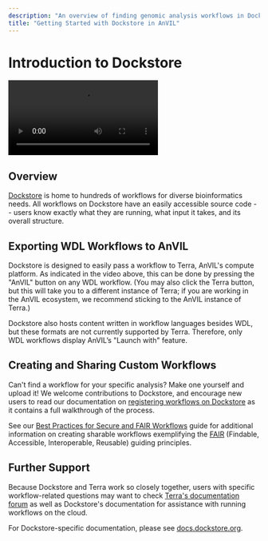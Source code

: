 ```yaml
---
description: "An overview of finding genomic analysis workflows in Dockstore and exporting and running them in AnVIL."
title: "Getting Started with Dockstore in AnVIL"
---
```


# Introduction to Dockstore

<Video
  src="https://www.youtube.com/embed/WLpnoXySuIw"
  title="AnVIL on Dockstore"
/>

## Overview

[Dockstore](https://dockstore.org) is home to hundreds of workflows for diverse bioinformatics needs. All workflows on Dockstore have an easily accessible source code -- users know exactly what they are running, what input it takes, and its overall structure.

## Exporting WDL Workflows to AnVIL

Dockstore is designed to easily pass a workflow to Terra, AnVIL's compute platform. As indicated in the video above, this can be done by pressing the "AnVIL" button on any WDL workflow. (You may also click the Terra button, but this will take you to a different instance of Terra; if you are working in the AnVIL ecosystem, we recommend sticking to the AnVIL instance of Terra.)

Dockstore also hosts content written in workflow languages besides WDL, but these formats are not currently supported by Terra. Therefore, only WDL workflows display AnVIL’s "Launch with" feature.

## Creating and Sharing Custom Workflows

Can't find a workflow for your specific analysis? Make one yourself and upload it! We welcome contributions to Dockstore, and encourage new users to read our documentation on [registering workflows on Dockstore](https://docs.dockstore.org/en/develop/getting-started/dockstore-workflows.html) as it contains a full walkthrough of the process.

See our [Best Practices for Secure and FAIR Workflows](https://docs.dockstore.org/en/develop/advanced-topics/best-practices/best-practices-secure-fair-workflows.html) guide for additional information on creating sharable workflows exemplifying the [FAIR](https://www.go-fair.org/fair-principles/) (Findable, Accessible, Interoperable, Reusable) guiding principles.

## Further Support

Because Dockstore and Terra work so closely together, users with specific workflow-related questions may want to check [Terra's documentation forum](https://support.terra.bio/hc/en-us) as well as Dockstore's documentation for assistance with running workflows on the cloud.

For Dockstore-specific documentation, please see [docs.dockstore.org](https://docs.dockstore.org/en/develop/).
